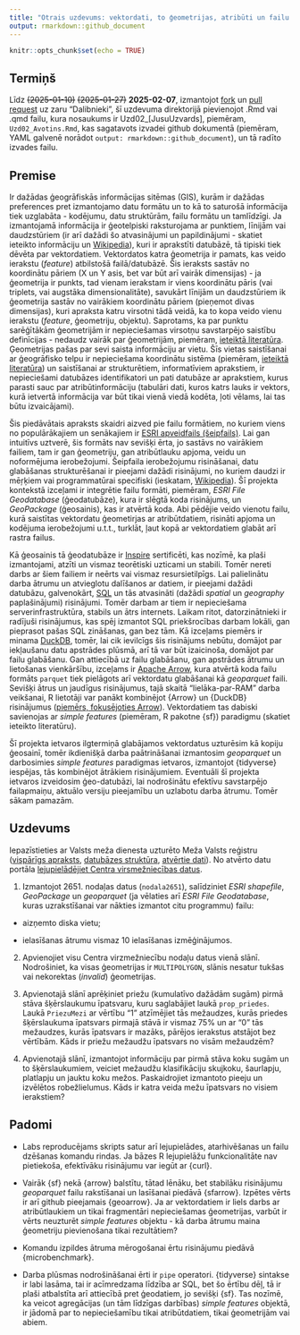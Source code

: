 ```yaml
---
title: "Otrais uzdevums: vektordati, to ģeometrijas, atribūti un failu formāti"
output: rmarkdown::github_document
---
```


```r
knitr::opts_chunk$set(echo = TRUE)
```


## Termiņš

Līdz ~~(2025-01-10)~~ ~~(2025-01-27)~~ **2025-02-07**, izmantojot 
[fork](https://docs.github.com/en/pull-requests/collaborating-with-pull-requests/working-with-forks/fork-a-repo) 
un [pull request](https://docs.github.com/en/pull-requests/collaborating-with-pull-requests/proposing-changes-to-your-work-with-pull-requests/creating-a-pull-request-from-a-fork) 
uz zaru "Dalibnieki", 
šī uzdevuma direktorijā pievienojot .Rmd vai .qmd failu, kura nosaukums ir 
Uzd02_[JusuUzvards], piemēram, `Uzd02_Avotins.Rmd`, kas sagatavots izvadei github 
dokumentā (piemēram, YAML galvenē norādot `output: rmarkdown::github_document`), 
un tā radīto izvades failu.

## Premise

Ir dažādas ģeogrāfiskās informācijas sitēmas (GIS), kurām ir dažādas preferences pret 
izmantojamo datu formātu un to kā to saturošā informācija tiek uzglabāta - 
kodējumu, datu struktūrām, failu formātu un tamlīdzīgi. Ja izmantojamā informācija 
ir ģeotelpiski raksturojama ar punktiem, līnijām vai daudzstūriem (ir arī dažādi 
šo atvasinājumi un papildinājumi - skatiet ieteikto informāciju un 
[Wikipedia](https://en.wikipedia.org/wiki/GIS_file_format)), kuri ir aprakstīti 
datubāzē, tā tipiski tiek dēvēta par vektordatiem. Vektordatos katra ģeometrija ir 
pamats, kas veido ierakstu (*feature*) atbilstošā failā/datubāzē. Šis ieraksts sastāv 
no koordinātu pāriem (X un Y asis, bet var būt arī vairāk dimensijas) - ja ģeometrija 
ir punkts, tad vienam ierakstam ir viens koordinātu pāris (vai triplets, vai augstāka 
dimensionalitāte), savukārt līnijām un daudzstūriem ik ģeometrija sastāv no vairākiem 
koordinātu pāriem (pieņemot divas dimensijas), kuri apraksta katru virsotni tādā veidā, 
ka to kopa veido vienu ierakstu (*feature*, ģeometriju, objektu). Saprotams, ka par 
punktu sarēģītākām ģeometrijām ir nepieciešamas virsotņu savstarpējo saistību 
definīcijas - nedaudz vairāk par ģeometrijām, piemēram, 
[ieteiktā literatūra](https://r-spatial.org/book/03-Geometries.html). 
Ģeometrijas pašas par sevi saista informāciju ar vietu. Šīs vietas saistīšanai ar 
ģeogrāfisko telpu ir nepieciešama koordinātu sistēma 
(piemēram, [ieteiktā literatūra](https://r-spatial.org/book/02-Spaces.html)) un saistīšanai ar 
strukturētiem, informatīviem aprakstiem, ir nepieciešami datubāzes identifikatori un 
pati datubāze ar aprakstiem, kurus parasti sauc par atribūtinformāciju (tabulāri dati, 
kuros katrs lauks ir vektors, kurā ietvertā informācija var būt tikai vienā viedā kodēta, 
ļoti vēlams, lai tas būtu izvaicājami). 

Šis piedāvātais apraksts skaidri aizved pie 
failu formātiem, no kuriem viens no populārākajiem un senākajiem ir 
[ESRI apveidfails (šeipfails)](https://en.wikipedia.org/wiki/Shapefile). 
Lai gan intuitīvs uztverē, šis formāts nav sevišķi ērta, jo sastāvs no vairākiem failiem, 
tam ir gan ģeometriju, gan atribūtlauku apjoma, veidu un noformējuma ierobežojumi. 
Šeipfaila ierobežojumu risināšanai, datu glabāšanas strukturēšanai ir pieejami dažādi 
risinājumi, no kuriem daudzi ir mēŗķiem vai programmatūrai specifiski (ieskatam, 
[Wikipedia](https://en.wikipedia.org/wiki/GIS_file_format)). Šī projekta kontekstā 
izceļami ir integrētie failu formāti, piemēram, *ESRI File Geodatabase* (ģeodatubāze), kura ir 
slēgtā koda risinājums, un *GeoPackage* (ģeosainis), kas ir atvērtā koda. Abi pēdējie veido vienotu 
failu, kurā saistītas vektordatu ģeometirjas ar atribūtdatiem, risināti apjoma un 
kodējuma ierobežojumi u.t.t., turklāt, ļaut kopā ar vektordatiem glabāt arī 
rastra failus. 

Kā ģeosainis tā ģeodatubāze ir [Inspire](https://knowledge-base.inspire.ec.europa.eu/index_en) 
sertificēti, kas nozīmē, ka plaši izmantojami, atzīti un vismaz teorētiski uzticami un 
stabili. Tomēr nereti darbs ar šiem failiem ir neērts vai vismaz resursietilpīgs. 
Lai palielinātu darba ātrumu un atvieglotu dalīšanos ar datiem, ir pieejami dažādi 
datubāzu, galvenokārt, [SQL](https://en.wikipedia.org/wiki/SQL) un tās atvasināti 
(dažādi *spatial* un *geography* paplašinājumi) risinājumi. 
Tomēr darbam ar tiem ir nepieciešama serverinfrastruktūra, stabils un ātrs internets. 
Laikam ritot, datorzinātnieki ir radījuši risinājumus, kas spēj izmantot SQL 
priekšrocības darbam lokāli, gan pieprasot pašas SQL zināšanas, gan bez tām. 
Kā izceļams piemērs ir minama [DuckDB](https://duckdb.org/), tomēr, lai cik ievilcīgs 
šis risinājums nebūtu, domājot par iekļaušanu datu apstrādes plūsmā, arī tā var būt 
izaicinoša, domājot par failu glabāšanu. Gan attiecībā uz failu glabāšanu, gan apstrādes 
ātrumu un lietošanas vienkāršību, izceļams ir [Apache Arrow](https://arrow.apache.org/), kura 
atvērtā koda failu formāts `parquet` tiek pielāgots arī vektordatu glabāšanai kā 
*geoparquet* faili. Sevišķi ātrus un jaudīgus risinājumus, tajā skaitā "lielāka-par-RAM" 
darba veikšanai, R lietotāji var panākt kombinējot {Arrow} un {DuckDB} risinājumus 
([piemērs, fokusējoties Arrow](https://arrow-user2022.netlify.app/)). 
Vektordatiem tas dabiski savienojas ar *simple features* (piemēram, 
R pakotne {sf}) paradigmu (skatiet ieteikto literatūru).

Šī projekta ietvaros ilgtermiņā glabājamos vektordatus uzturēsim kā kopiju ģeosainī, tomēr 
ikdienišķā darba paātrināšanai izmantosim *geoparquet* un darbosimies *simple features* 
paradigmas ietvaros, izmantojot {tidyverse} iespējas, tās kombinējot ātrākiem risinājumiem. 
Eventuāli šī projekta ietvaros izveidosim ģeo-datubāzi, lai nodrošinātu efektīvu 
savstarpējo failapmaiņu, aktuālo versiju pieejamību un uzlabotu darba ātrumu. Tomēr 
sākam pamazām.


## Uzdevums

Iepazīstieties ar Valsts meža dienesta uzturēto Meža Valsts reģistru 
([vispārīgs apraksts](https://www.vmd.gov.lv/lv/meza-valsts-registrs), 
[datubāzes struktūra](https://gis.vmd.gov.lv/Public/GetClasificators),
[atvērtie dati](https://data.gov.lv/dati/lv/dataset/meza-valsts-registra-meza-dati)). 
No atvērto datu portāla [lejupielādējiet Centra virsmežniecības datus](https://data.gov.lv/dati/lv/dataset/meza-valsts-registra-meza-dati/resource/392dfb67-eeeb-43c2-b082-35f9cf986128). 

1. Izmantojot 2651. nodaļas datus (`nodala2651`), salīdziniet *ESRI shapefile*, *GeoPackage* 
un *geoparquet* (ja vēlaties arī *ESRI File Geodatabase*, kuras uzrakstīšanai var nākties izmantot 
citu programmu) failu:

  - aizņemto diska vietu;
  
  - ielasīšanas ātrumu vismaz 10 ielasīšanas izmēģinājumos.
  
2. Apvienojiet visu Centra virzmežniecību nodaļu datus vienā slānī. Nodrošiniet, 
ka visas ģeometrijas ir `MULTIPOLYGON`, slānis nesatur tukšas vai nekorektas (*invalid*) 
ģeometrijas.

3. Apvienotajā slānī aprēķiniet priežu (kumulatīvo dažādām sugām) pirmā stāva 
šķērslaukumu īpatsvaru, kuru saglabājiet laukā `prop_priedes`. Laukā `PriezuMezi` 
ar vērtību "1" atzīmējiet tās mežaudzes, kurās priedes šķērslaukuma īpatsvars 
pirmajā stāvā ir vismaz 75% un ar "0" tās mežaudzes, kurās īpatsvars ir mazāks, 
pārējos ierakstus atstājot bez vērtībām. Kāds ir priežu mežaudžu īpatsvars no 
visām mežaudzēm? 

4. Apvienotajā slānī, izmantojot informāciju par pirmā stāva koku sugām un to 
šķērslaukumiem, veiciet mežaudžu klasifikāciju skujkoku, šaurlapju, platlapju un 
jauktu koku mežos. Paskaidrojiet izmantoto pieeju un izvēlētos robežlielumus. Kāds 
ir katra veida mežu īpatsvars no visiem ierakstiem? 


## Padomi

- Labs reproducējams skripts satur arī lejupielādes, atarhivēšanas un failu dzēšanas 
komandu rindas. Ja bāzes R lejupielāžu funkcionalitāte nav pietiekoša, efektīvāku 
risinājumu var iegūt ar {curl}.

- Vairāk {sf} nekā {arrow} balstītu, tātad lēnāku, bet stabilāku risinājumu 
*geoparquet* failu rakstīšanai un lasīšanai piedāvā {sfarrow}. Izpētes vērts 
ir arī github pieejamais {geoarrow}. Ja ar vektordatiem ir liels darbs ar 
atribūtlaukiem un tikai fragmentāri nepieciešamas ģeometrijas, varbūt ir vērts 
neuzturēt *simple features* objektu - kā darba ātrumu maina ģeometriju pievienošana 
tikai rezultātiem?

- Komandu izpildes ātruma mērogošanai ērtu risinājumu piedāvā {microbenchmark}.

- Darba plūsmas nodrošināšanai ērti ir `pipe` operatori. {tidyverse} sintakse ir 
labi lasāma, tai ir acīmredzama līdzība ar SQL, bet šo ērtību dēļ, tā ir plaši 
atbalstīta arī attiecībā pret ģeodatiem, jo sevišķi {sf}. Tas nozīmē, ka veicot agregācijas 
(un tām līdzīgas darbības) *simple features* objektā, ir jādomā par to 
nepieciešamību tikai atribūtdatiem, tikai ģeometrijām vai abiem.